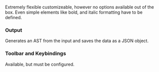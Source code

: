 Extremely flexible customizeable, however no options available out of the box. Even simple elements like bold, and italic formatting have to be defined.

### Output

Generates an AST from the input and saves the data as a JSON object.

### Toolbar and Keybindings

Available, but must be configured.
